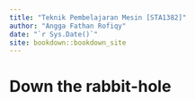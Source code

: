```yaml
--- 
title: "Teknik Pembelajaran Mesin [STA1382]"
author: "Angga Fathan Rofiqy"
date: "`r Sys.Date()`"
site: bookdown::bookdown_site
---
```


# Down the rabbit-hole

